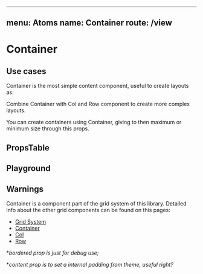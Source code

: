 
---
menu: Atoms
name: Container
route: /view
---


# Container

## Use cases

Container is the most simple content component, useful to create layouts as:

<div>
  <Container bordered>
    <Col bordered content/>
  </Container>
</div>

Combine Container with Col and Row component to create more complex layouts.

<div>
  <Container bordered>
    <Row bordered>
      <Col bordered content/>
      <Col bordered content/>
    </Row>
  </Container>
</div>

You can create containers using Container, giving to then maximum or minimum size through this props.

<div>
  <Container bordered content maxWidth='50%' minHeight='10vh' />
</div>

## PropsTable

<PropsTable of={Container} />

## Playground

<Playground>
  <Container flex bordered maxWidth='50%' minHeight='20vh'>
    <Row bordered>
      <Col bordered content/>
      <Col bordered content/>
    </Row>
    <Row bordered content/>
  </Container>
</Playground>

## Warnings

Container is a component part of the grid system of this library. Detailed info about the other grid components can be found on this pages:

- [Grid System](/#grid-system)
- [Container](/container)
- [Col](/col)
- [Row](/row)

**bordered prop is just for debug use;*

**content prop is to set a internal padding from theme, useful right?*

<div>
  <Container bordered content/>
</div>